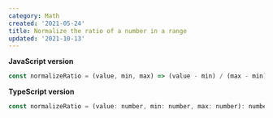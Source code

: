 ```yaml
---
category: Math
created: '2021-05-24'
title: Normalize the ratio of a number in a range
updated: '2021-10-13'
---
```


**JavaScript version**

```js
const normalizeRatio = (value, min, max) => (value - min) / (max - min);
```

**TypeScript version**

```js
const normalizeRatio = (value: number, min: number, max: number): number => (value - min) / (max - min);
```
